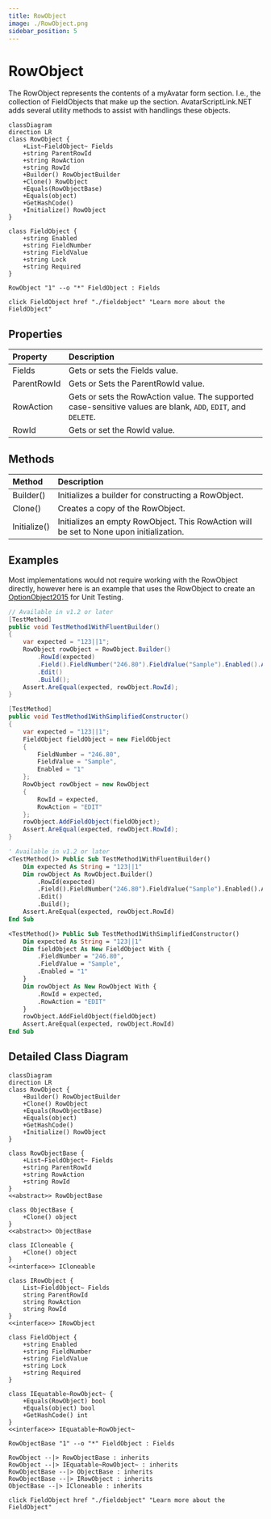 ```yaml
---
title: RowObject
image: ./RowObject.png
sidebar_position: 5
---
```



# RowObject

The RowObject represents the contents of a myAvatar form section. I.e., the collection of FieldObjects that make up the section.
AvatarScriptLink.NET adds several utility methods to assist with handlings these objects.

```mermaid
classDiagram
direction LR
class RowObject {
    +List~FieldObject~ Fields
    +string ParentRowId
    +string RowAction
    +string RowId
    +Builder() RowObjectBuilder
    +Clone() RowObject
    +Equals(RowObjectBase)
    +Equals(object)
    +GetHashCode()
    +Initialize() RowObject
}

class FieldObject {
    +string Enabled
    +string FieldNumber
    +string FieldValue
    +string Lock
    +string Required
}

RowObject "1" --o "*" FieldObject : Fields

click FieldObject href "./fieldobject" "Learn more about the FieldObject"
```

## Properties

| Property        | Description |
|:----------------|:------------|
| Fields          | Gets or sets the Fields value.      |
| ParentRowId     | Gets or Sets the ParentRowId value. |
| RowAction       | Gets or sets the RowAction value. The supported case-sensitive values are blank, `ADD`, `EDIT`, and `DELETE`. |
| RowId           | Gets or set the RowId value.        |

## Methods

| Method        | Description |
|:----------------|:------------|
| Builder() | Initializes a builder for constructing a RowObject. |
| Clone() | Creates a copy of the RowObject. |
| Initialize() | Initializes an empty RowObject. This RowAction will be set to None upon initialization. |

## Examples

Most implementations would not require working with the RowObject directly, however here is an example that uses the RowObject to create an [OptionObject2015](../optionobject2015) for Unit Testing.

<Tabs>
<TabItem value="cs" label="C#">

```cs
// Available in v1.2 or later
[TestMethod]
public void TestMethod1WithFluentBuilder()
{
    var expected = "123||1";
    RowObject rowObject = RowObject.Builder()
        .RowId(expected)
        .Field().FieldNumber("246.80").FieldValue("Sample").Enabled().AddField()
        .Edit()
        .Build();
    Assert.AreEqual(expected, rowObject.RowId);
}

[TestMethod]
public void TestMethod1WithSimplifiedConstructor()
{
    var expected = "123||1";
    FieldObject fieldObject = new FieldObject
    {
        FieldNumber = "246.80",
        FieldValue = "Sample",
        Enabled = "1"
    };
    RowObject rowObject = new RowObject
    {
        RowId = expected,
        RowAction = "EDIT"
    };
    rowObject.AddFieldObject(fieldObject);
    Assert.AreEqual(expected, rowObject.RowId);
}
```

</TabItem>
<TabItem value="vb" label="Visual Basic">

```vb
' Available in v1.2 or later
<TestMethod()> Public Sub TestMethod1WithFluentBuilder()
    Dim expected As String = "123||1"
    Dim rowObject As RowObject.Builder()
        .RowId(expected)
        .Field().FieldNumber("246.80").FieldValue("Sample").Enabled().AddField()
        .Edit()
        .Build();
    Assert.AreEqual(expected, rowObject.RowId)
End Sub

<TestMethod()> Public Sub TestMethod1WithSimplifiedConstructor()
    Dim expected As String = "123||1"
    Dim fieldObject As New FieldObject With {
        .FieldNumber = "246.80",
        .FieldValue = "Sample",
        .Enabled = "1"
    }
    Dim rowObject As New RowObject With {
        .RowId = expected,
        .RowAction = "EDIT"
    }
    rowObject.AddFieldObject(fieldObject)
    Assert.AreEqual(expected, rowObject.RowId)
End Sub
```

</TabItem>
</Tabs>

## Detailed Class Diagram

```mermaid
classDiagram
direction LR
class RowObject {
    +Builder() RowObjectBuilder
    +Clone() RowObject
    +Equals(RowObjectBase)
    +Equals(object)
    +GetHashCode()
    +Initialize() RowObject
}

class RowObjectBase {
    +List~FieldObject~ Fields
    +string ParentRowId
    +string RowAction
    +string RowId
}
<<abstract>> RowObjectBase

class ObjectBase {
    +Clone() object
}
<<abstract>> ObjectBase

class ICloneable {
    +Clone() object
}
<<interface>> ICloneable

class IRowObject {
    List~FieldObject~ Fields
    string ParentRowId
    string RowAction
    string RowId
}
<<interface>> IRowObject

class FieldObject {
    +string Enabled
    +string FieldNumber
    +string FieldValue
    +string Lock
    +string Required
}

class IEquatable~RowObject~ {
    +Equals(RowObject) bool
    +Equals(object) bool
    +GetHashCode() int
}
<<interface>> IEquatable~RowObject~

RowObjectBase "1" --o "*" FieldObject : Fields

RowObject --|> RowObjectBase : inherits
RowObject --|> IEquatable~RowObject~ : inherits
RowObjectBase --|> ObjectBase : inherits
RowObjectBase --|> IRowObject : inherits
ObjectBase --|> ICloneable : inherits

click FieldObject href "./fieldobject" "Learn more about the FieldObject"
```